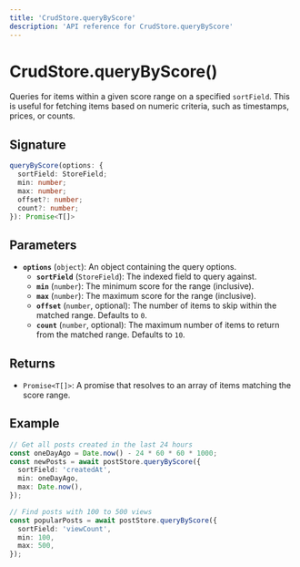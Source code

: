 ```yaml
---
title: 'CrudStore.queryByScore'
description: 'API reference for CrudStore.queryByScore'
---
```


# CrudStore.queryByScore()

Queries for items within a given score range on a specified `sortField`. This is useful for fetching items based on numeric criteria, such as timestamps, prices, or counts.

## Signature

```ts
queryByScore(options: {
  sortField: StoreField;
  min: number;
  max: number;
  offset?: number;
  count?: number;
}): Promise<T[]>
```

## Parameters

- **`options`** (`object`): An object containing the query options.
  - **`sortField`** (`StoreField`): The indexed field to query against.
  - **`min`** (`number`): The minimum score for the range (inclusive).
  - **`max`** (`number`): The maximum score for the range (inclusive).
  - **`offset`** (`number`, optional): The number of items to skip within the matched range. Defaults to `0`.
  - **`count`** (`number`, optional): The maximum number of items to return from the matched range. Defaults to `10`.

## Returns

- `Promise<T[]>`: A promise that resolves to an array of items matching the score range.

## Example

```ts
// Get all posts created in the last 24 hours
const oneDayAgo = Date.now() - 24 * 60 * 60 * 1000;
const newPosts = await postStore.queryByScore({
  sortField: 'createdAt',
  min: oneDayAgo,
  max: Date.now(),
});

// Find posts with 100 to 500 views
const popularPosts = await postStore.queryByScore({
  sortField: 'viewCount',
  min: 100,
  max: 500,
});
```
